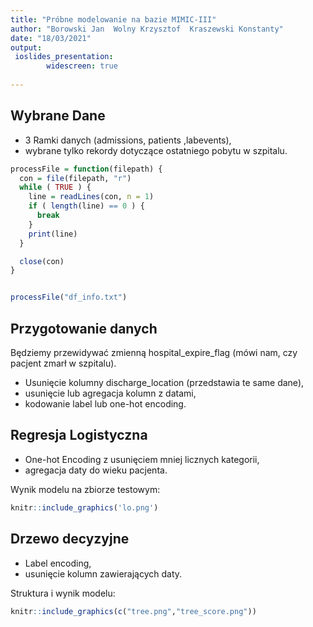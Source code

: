 ```yaml
---
title: "Próbne modelowanie na bazie MIMIC-III"
author: "Borowski Jan  Wolny Krzysztof  Kraszewski Konstanty"
date: "18/03/2021"
output: 
 ioslides_presentation:
        widescreen: true
        
---
```




## Wybrane Dane {.smaller}
 - 3 Ramki danych (admissions, patients ,labevents),
 - wybrane tylko rekordy dotyczące ostatniego pobytu w szpitalu.
 
```r

processFile = function(filepath) {
  con = file(filepath, "r")
  while ( TRUE ) {
    line = readLines(con, n = 1)
    if ( length(line) == 0 ) {
      break
    }
    print(line)
  }

  close(con)
}


processFile("df_info.txt")

```


## Przygotowanie danych 

Będziemy przewidywać zmienną hospital_expire_flag (mówi nam, czy pacjent zmarł w szpitalu).


 - Usunięcie kolumny discharge_location (przedstawia te same dane),
 - usunięcie lub agregacja kolumn z datami,
 - kodowanie label lub one-hot encoding.
 
 
 
## Regresja Logistyczna

 - One-hot Encoding z usunięciem mniej licznych kategorii,
 - agregacja daty do wieku pacjenta.
 
Wynik modelu na zbiorze testowym: 


```r

knitr::include_graphics('lo.png')
```


## Drzewo decyzyjne  {.smaller}

 - Label encoding,
 - usunięcie kolumn zawierających daty.
 
Struktura i wynik modelu: 


```r



knitr::include_graphics(c("tree.png","tree_score.png"))
``` 
